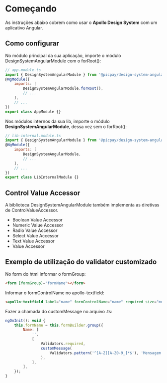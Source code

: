 <Meta title="Introdução/Começando" />

# Começando

As instruções abaixo cobrem como usar o **Apollo Design System** com um aplicativo Angular.

## Como configurar

No módulo principal da sua aplicação, importe o módulo DesignSystemAngularModule com o forRoot():

```javascript
// app.module.ts
import { DesignSystemAngularModule } from '@picpay/design-system-angular';
@NgModule({
    imports: [
        DesignSystemAngularModule.forRoot(),
        // ...
    ],
    // ...
})
export class AppModule {}
```

Nos módulos internos da sua lib, importe o módulo **DesignSystemAngularModule**, dessa vez sem o forRoot():

```javascript
// lib-internal.module.ts
import { DesignSystemAngularModule } from '@picpay/design-system-angular';
@NgModule({
    imports: [
        DesignSystemAngularModule,
        // ...
    ],
    // ...
})
export class LibInternalModule {}
```

## Control Value Accessor

A biblioteca DesignSystemAngularModule também implementa as diretivas de ControlValueAccessor.

-   Boolean Value Accessor
-   Numeric Value Accessor
-   Radio Value Accessor
-   Select Value Accessor
-   Text Value Accessor
-   Value Accessor

## Exemplo de utilização do validator customizado

No form do html informar o formGroup:

```html
<form [formGroup]="formName"></form>
```

Informar o formControlName no apollo-textfield:

```html
<apollo-textfield label="name" formControlName="name" required size="md" maxlength="99"></apollo-textfield>
```

Fazer a chamada do customMessage no arquivo .ts:

```javascript
ngOnInit(): void {
    this.formName = this.formBuilder.group({
        Name: [
            '',
            [
                Validators.required,
                customMessage(
                    Validators.pattern('^[A-Z][A-Z0-9_]*$'), 'Mensagem',
                ),
            ],
        ],
    });
}
```
